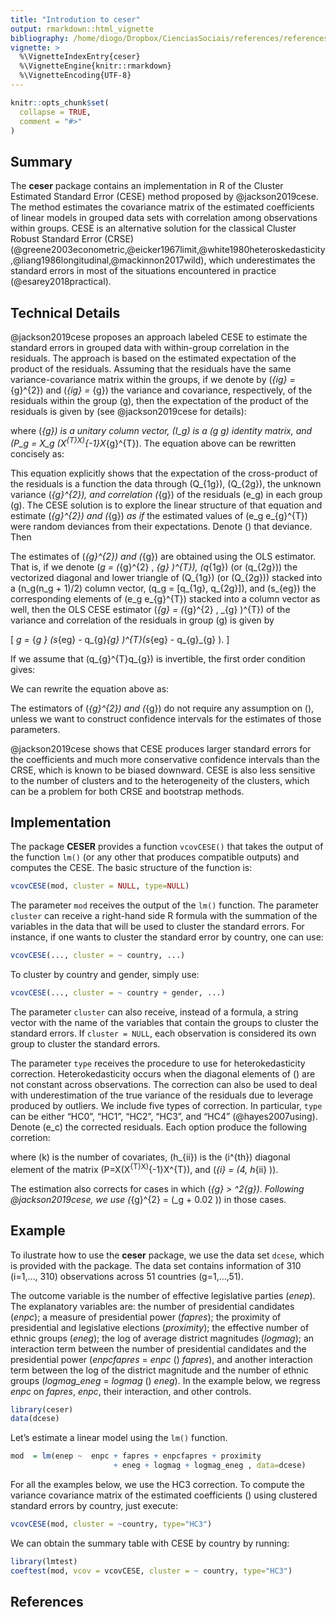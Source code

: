 ```yaml
---
title: "Introdution to ceser"
output: rmarkdown::html_vignette
bibliography: /home/diogo/Dropbox/CienciasSociais/references/references.bib
vignette: >
  %\VignetteIndexEntry{ceser}
  %\VignetteEngine{knitr::rmarkdown}
  %\VignetteEncoding{UTF-8}
---
```


```r
knitr::opts_chunk$set(
  collapse = TRUE,
  comment = "#>"
)
```

## Summary

The **ceser** package contains an implementation in R of the Cluster Estimated Standard Error (CESE) method proposed by @jackson2019cese. The method estimates the covariance matrix of the estimated coefficients of linear models in grouped data sets with correlation among observations within groups. CESE is an alternative solution for the classical Cluster Robust Standard Error (CRSE) (@greene2003econometric,@eicker1967limit,@white1980heteroskedasticity,@liang1986longitudinal,@mackinnon2017wild), which underestimates the standard errors in most of the situations encountered in practice (@esarey2018practical).


## Technical Details

@jackson2019cese proposes an approach labeled  CESE to estimate the standard errors in grouped data with within-group correlation in the residuals. The approach is based on the estimated expectation of the product of the residuals. Assuming that the residuals have the same variance-covariance matrix within the groups, if we denote by \(\sigma_{ig} = \sigma_{g}^{2}\) and \(\rho_{ig} = \rho_{g}\) the variance and covariance, respectively, of the residuals within the group \(g\), then the expectation of the product of the residuals is given by (see @jackson2019cese for details):

\begin{align}
\displaystyle\label{eq-exp-ee}
\begin{split}
\Sigma_g = \mathbb{E}[e_g e_g^T] =  \sigma_{g}^{2} (I_g - P_g) +  \rho_{g} \bigg[ \iota_{g} \iota_{g}^{T} - (I_g - P_g) - (P_g \iota_{g} \iota_{g}^{T} + \iota_{g} \iota_{g}^{T} P_g) \\
 + X_g(X^{T}X)^{-1} \left( \sum_{g=1}^{G} X_{g}^{T}\iota_{g} \iota_{g}^{T} X_g \right)(X^{T}X)^{-1}X_g \bigg]
\end{split}
\end{align}

where \(\iota_{g}\) is a unitary column vector, \(I_g\) is a \(g \times g\) identity matrix, and \(P_g = X_g (X^{T}X)^{-1}X_{g}^{T}\). The equation above can be rewritten concisely as:

\begin{align}
\displaystyle\label{eq-exp-ee-reduced}
\Sigma_{g}^{} = \sigma_{g}^{2} Q_{1g} + \rho_{g} Q_{2g}.
\end{align}

This equation explicitly shows that the expectation of the cross-product of the residuals is a function the data through \(Q_{1g}\), \(Q_{2g}\), the unknown variance \(\sigma_{g}^{2}\), and correlation \(\rho_{g}\) of the residuals \(e_g\) in each group \(g\). The CESE solution is to explore the linear structure of that equation and estimate \(\sigma_{g}^{2}\) and \(\rho_{g}\) *as if* the estimated values of \(e_g e_{g}^{T}\) were random deviances from their expectations. Denote \(\xi\) that deviance. Then

\begin{align}
\displaystyle\label{eq-cese-reg}
\begin{split}
e_g e_{g}^{T} &= \mathbb{E}[e_g e_{g}^{T}] + \xi \\
&=  \sigma_{g}^{2} Q_{1g} + \rho_{g} Q_{2g} + \xi \\
&= \Sigma_{g}^{} + \xi.
\end{split}
\end{align}

The estimates of \(\sigma_{g}^{2}\) and \(\rho_{g}\) are obtained using the OLS estimator. That is, if we denote \(\Omega_g = (\sigma_{g}^{2} , \rho_{g} )^{T}\), \(q_{1g}\) (or \(q_{2g}\)) the vectorized diagonal and lower triangle of \(Q_{1g}\) (or \(Q_{2g}\)) stacked into a \(n_g(n_g + 1)/2\) column vector, \(q_g = [q_{1g}, q_{2g}]\), and \(s_{eg}\) the corresponding elements of  \(e_g e_{g}^{T}\) stacked into a column vector as well, then the OLS CESE estimator \(\hat{\Omega}_{g} =  (\hat{\sigma}_{g}^{2} , \hat{\rho}_{g} )^{T}\) of the variance and correlation of the residuals in group \(g\) is given by

\[
\hat{\Omega}_g = \text{arg min}_{\Omega_g } (s_{eg} - q_{g}\Omega_{g} )^{T}(s_{eg} - q_{g}\Omega_{g} ).
\]


If we assume that \(q_{g}^{T}q_{g}\) is invertible, the first order condition gives:

\begin{align}
\displaystyle\label{eq-cese-concise}
\hat{\Omega}_{g} = (q_g^{T}q_g)^{-1}q_g^{T}s_{eg}.
\end{align}

We can rewrite the equation above as:

\begin{align}
\displaystyle\label{eq-cese-matrix }
\begin{bmatrix}
\hat{\sigma}_{g}^{2} \\
\hat{\rho}_{g}
\end{bmatrix} =
\begin{bmatrix}
	q_{1g}^{T}q_{1g} &   q_{1g}^{T}q_{2g}\\
	q_{2g}^{T}q_{1g} &   q_{2g}^{T}q_{2g}
\end{bmatrix}^{-1}
\begin{bmatrix}
	q_{1g}^{T}s_{eg} \\
	q_{2g}^{T}s_{eg}
\end{bmatrix}.
\end{align}

The estimators of \(\sigma_{g}^{2}\) and \(\rho_{g}\)  do not require \emph{per se} any assumption on \(\xi\), unless we want to construct confidence intervals for the estimates of those parameters.

@jackson2019cese shows that CESE produces larger standard errors for the coefficients and much more conservative confidence intervals than the CRSE, which is known to be biased downward. CESE is also less sensitive to the number of clusters and to the heterogeneity of the clusters, which can be a problem for both CRSE and bootstrap methods.


## Implementation

The package **CESER** provides a function `vcovCESE()` that takes the output of the function `lm()` (or any other that produces compatible outputs) and computes the CESE. The basic structure of the function is:

```r
vcovCESE(mod, cluster = NULL, type=NULL)
```

The parameter `mod` receives the output of the `lm()` function. The parameter `cluster` can receive a right-hand side R formula with the summation of the variables in the data that will be used to cluster the standard errors. For instance, if one wants to cluster the standard error by country, one can use:

```r
vcovCESE(..., cluster = ~ country, ...)
```
To cluster by country and gender, simply use:

```r
vcovCESE(..., cluster = ~ country + gender, ...)
```

The parameter `cluster` can also receive, instead of a formula, a string vector with the name of the variables that contain the groups to cluster the standard errors. If `cluster = NULL`, each observation is considered its own group to cluster the standard errors.

The parameter `type` receives the procedure to use for heterokedasticity correction. Heterokedasticity occurs when the diagonal elements of \(\Sigma\) are not constant across observations. The correction can also be used to deal with underestimation of the true variance of the residuals due to leverage produced by outliers.  We include five types of correction. In particular, `type` can be either "HC0", "HC1", "HC2", "HC3", and "HC4" (@hayes2007using). Denote \(e_c\) the corrected residuals. Each option produce the following corretion:

\begin{array}{l@{\quad}l}
\\
\text{HC0: }  & e_{ic} = e_i	\\
\text{HC1: }  & e_{ic} = e_i \left( \sqrt[]{\frac{n}{n-k}} \right) \\
\text{HC2: }  & e_{ic} = e_i \left( \frac{1}{\sqrt[]{1 - h_{ii}} } \right) \\
\text{HC3: }  & e_{ic} = e_i \left( \frac{1}{1 - h_{ii}} \right) \\
\text{HC4: }  & e_{ic} = e_i \left( \frac{1}{\sqrt[]{(1 - h_{ii})^{\delta_{i} }}	} \right)\\
\\
\end{array}

\noindent where \(k\) is the number of covariates, \(h_{ii}\) is the \(i^{th}\) diagonal element of the matrix \(P=X(X^{T}X)^{-1}X^{T}\), and \(\delta_{i} = \min(4, h_{ii}\frac{n}{k} )\).

The estimation also corrects for cases in which \(\rho_{g}  > \sigma^2{g}\). Following @jackson2019cese, we use \(\hat{\sigma}_{g}^{2} = (\hat{\rho}_g + 0.02 )\) in those cases.




## Example

To ilustrate how to use the **ceser** package, we use the data set `dcese`, which is provided with the package. The data set contains information of 310 (i=1,..., 310) observations across 51 countries (g=1,...,51).

The outcome variable is the number of effective legislative parties (*enep*).  The explanatory variables are: the number of presidential candidates (*enpc*); a measure of presidential power (*fapres*); the proximity of presidential and legislative elections (*proximity*); the effective number of ethnic groups (*eneg*); the log of average district magnitudes (*logmag*); an interaction term between the number of presidential candidates and the presidential power (*enpcfapres* = *enpc* \(\times\) *fapres*), and another interaction term between the log of the district magnitude and the number of ethnic groups (*logmag\_eneg* = *logmag* \(\times\) *eneg*). In the example below, we regress *enpc* on *fapres*, *enpc*, their interaction, and other controls. 


```r
library(ceser)
data(dcese)
```

Let's estimate a linear model using the `lm()` function.


```r
mod  = lm(enep ~  enpc + fapres + enpcfapres + proximity
                       + eneg + logmag + logmag_eneg , data=dcese)
```

For all the examples below, we use the HC3 correction. To compute the variance covariance matrix of the estimated coefficients \(\hat{\beta}\) using clustered standard errors by country, just execute:

```r
vcovCESE(mod, cluster = ~country, type="HC3")
```

We can obtain the summary table with CESE by country by running:

```r
library(lmtest)
coeftest(mod, vcov = vcovCESE, cluster = ~ country, type="HC3")
```


## References